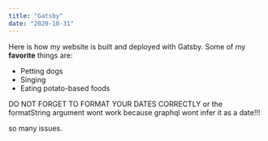 ```yaml
---
title: "Gatsby"
date: "2020-10-31"
---
```

Here is how my website is built and deployed with Gatsby.
Some of my **favorite** things are:
* Petting dogs
* Singing
* Eating potato-based foods

DO NOT FORGET TO FORMAT YOUR DATES CORRECTLY
or the formatString argument wont work because graphql wont infer it as a date!!!

so many issues.
